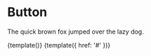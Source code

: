 
<Meta title="Demo/Button"/>

# Button

The quick brown fox jumped over the lazy dog.

<Preview>
  <Story name="Button Element">
    {template()}
  </Story>
</Preview>

<Preview height="100">
  <Story name="Link Element">
    {template({
      href: '#'
    })}
  </Story>
</Preview>
